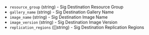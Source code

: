 <!-- Code generated from the comments of the SharedImageGalleryDestination struct in builder/azure/arm/config.go; DO NOT EDIT MANUALLY -->

-   `resource_group` (string) - Sig Destination Resource Group
-   `gallery_name` (string) - Sig Destination Gallery Name
-   `image_name` (string) - Sig Destination Image Name
-   `image_version` (string) - Sig Destination Image Version
-   `replication_regions` ([]string) - Sig Destination Replication Regions
